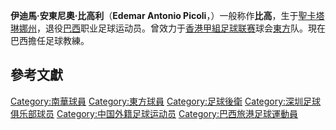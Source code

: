 {{Football player infobox
| playername = 比高
| image = 
| fullname = Edemar Antonio Picoli
| height = 1.87 m
| nickname = Picoli
| dateofbirth = {{birth date and age|1972|4|28}}
| cityofbirth = [[聖卡塔琳娜州|聖卡塔琳娜州]]
| countryofbirth = [[巴西|巴西]]
| currentclub =
| clubnumber = 
| position = 後衛
| youthyears = 
| youthclubs = 
| years1 = 1993       | clubs1  = {{tsl|pt|Esporte Clube Palmeirense (Rio Grande do Sul)||Palmeirense}}
| years2 = 1994       | clubs2  = {{tsl|en|Clube 15 de Novembro||15 de Novembro}}
| years3 = 1994       | clubs3  = {{tsl|en|Esporte Clube Guarani||Guarani-VA}}
| years4 = 1995–1997  | clubs4  = [[青年人體育會|青年人體育會]] 
| years5 = 1998       | clubs5  = → [[阿美利加納泰|阿美利加納泰]] (loan)
| years6 = 1999       | clubs6  = [[青年人體育會|青年人體育會]]
| years7 = 2000–2002  | clubs7  = [[哥列迪巴足球會|哥列迪巴]]
| years8 = 2003       | clubs8  = [[深圳科健足球俱乐部|广东雄鹰]] | caps8 = 22 | goals8 = 3  
| years9 = 2005       | clubs9  = [[青年人體育會|Juventude]]
| years10 = 2006      | clubs10 = {{tsl|en|Centro Sportivo Alagoano||Centro Sportivo Alagoano}}   
| years11 = 2006–2007 | clubs11 =  [[南華足球隊|南華]] | caps11 =  | goals11 = 
| years12 = 2007–2008 | clubs12 =  [[東方足球隊|東方]] | caps12 = | goals12 =
|manageryears1 = 2010–2012 | managerclubs1 = [[青年人體育會|青年人體育會]]
|manageryears2 = 2012–2014 | managerclubs2 = {{tsl|en|Sociedade Esportiva e Recreativa Caxias do Sul||Caxias}}
|manageryears3 = 2014      | managerclubs3 = {{tsl|en|Associação Ferroviária de Esportes||Ferroviária}}<ref>{{cite web|url=http://www.grandearea.com.br/news_view.php?id_news=301874|language=pt|title=Ferroviária confirma técnico que estava no futebol gaúcho|publisher=Grande Área|date=2014-02-21|accessdate=2014-02-25|deadurl=yes|archiveurl=https://web.archive.org/web/20140303001929/http://www.grandearea.com.br/news_view.php?id_news=301874|archivedate=2014-03-03}}</ref> 
|manageryears4 = 2014      | managerclubs4 = [[青年人體育會|青年人體育會]]<ref>{{cite web|url=http://www.grandearea.com.br/news_view.php?id_news=327499|language=pt|title=Agora é oficial! Técnico deixa a Ferroviária e acerta com o Juventude|publisher=Grande Área - FI|date=2014-07-30|accessdate=2014-07-30|deadurl=yes|archiveurl=https://web.archive.org/web/20140810194659/http://www.grandearea.com.br/news_view.php?id_news=327499|archivedate=2014-08-10}}</ref>
|manageryears5 = 2015      | managerclubs5 = {{tsl|en|Operário Ferroviário Esporte Clube||Operário-PR}}
|manageryears6 = 2017-     | managerclubs6 = {{tsl|en|Associação Ferroviária de Esportes||Ferroviária}}
}}
'''伊迪馬·安東尼奧·比高利'''（'''Edemar Antonio Picoli'''，{{bd|1972年|4月28日||}}）一般称作'''比高'''，生于[[聖卡塔琳娜州|聖卡塔琳娜州]]，退役[[巴西|巴西]]职业足球运动员。曾效力于[[香港甲組足球联赛|香港甲組足球联赛]]球会[[東方足球隊|東方]]队。現在巴西擔任足球教練。

==參考文獻==
{{reflist}}
{{足球運動員小作品}}

{{DEFAULTSORT:Picoli, Edemar Antonio}}
[[Category:南華球員|Category:南華球員]]
[[Category:東方球員|Category:東方球員]]
[[Category:足球後衛|Category:足球後衛]]
[[Category:深圳足球俱乐部球员|Category:深圳足球俱乐部球员]]
[[Category:中国外籍足球运动员|Category:中国外籍足球运动员]]
[[Category:巴西旅港足球運動員|Category:巴西旅港足球運動員]]